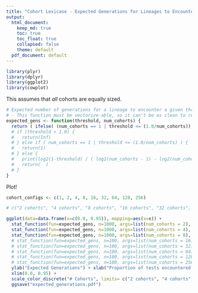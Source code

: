 ```yaml
---
title: "Cohort Lexicase - Expected Generations for Lineages to Encounter T% of the Test Case Set"
output: 
  html_document: 
    keep_md: true
    toc: true
    toc_float: true
    collapsed: false
    theme: default
  pdf_document: default
---
```


```r
library(plyr)
library(dplyr)
library(ggplot2)
library(cowplot)
```

This assumes that _all_ cohorts are equally sized.

```r
# Expected number of generations for a lineage to encounter a given threshold (e.g., 1/2 or 1/3, etc) of test cases at a given number of (equally sized) cohorts.
# - This function must be vectorize-able, so it can't be as clean to read as I'd like.
expected_gens <- function(threshold, num_cohorts) {
  return ( ifelse( (num_cohorts == 1 | threshold <= (1.0/num_cohorts)), 1, log2(1-threshold) / ( log2(num_cohorts - 1) - log2(num_cohorts) ) ) )
  # if (threshold > 1.0) {
  #   return(Inf)
  # } else if ( num_cohorts == 1 | threshold <= (1.0/num_cohorts) ) { 
  #   return(1)
  # } else {
  #   print(log2(1-threshold) / ( log2(num_cohorts - 1) - log2(num_cohorts) ))
  #   return(  )  
  # }
}

```

Plot!

```r

cohort_configs <- c(1, 2, 4, 8, 16, 32, 64, 128, 256)

# c("2 cohorts", "4 cohorts", "8 cohorts", "16 cohorts", "32 cohorts", "64 cohorts", "128 cohorts", "256 cohorts")

ggplot(data=data.frame(x=c(0.0, 0.95)), mapping=aes(x=x)) +
  stat_function(fun=expected_gens, n=1000, args=list(num_cohorts = 2), aes(colour="2 cohorts")) +
  stat_function(fun=expected_gens, n=1000, args=list(num_cohorts = 4), aes(colour="4 cohorts")) +
  stat_function(fun=expected_gens, n=1000, args=list(num_cohorts = 8), aes(colour="8 cohorts")) +
  # stat_function(fun=expected_gens, n=100, args=list(num_cohorts = 16), aes(colour="16 cohorts")) +
  # stat_function(fun=expected_gens, n=100, args=list(num_cohorts = 32), aes(colour="32 cohorts")) +
  # stat_function(fun=expected_gens, n=100, args=list(num_cohorts = 64), aes(colour="64 cohorts")) +
  # stat_function(fun=expected_gens, n=100, args=list(num_cohorts = 128), aes(colour="128 cohorts")) +
  # stat_function(fun=expected_gens, n=100, args=list(num_cohorts = 256), aes(colour="256 cohorts")) +
  ylab("Expected Generations") + xlab("Proportion of tests encountered by a lineage") +
  xlim(0.0, 0.95) + 
  scale_color_discrete("# Cohorts", limits= c("2 cohorts", "4 cohorts", "8 cohorts")) + 
  ggsave("expected_generations.pdf")

```
